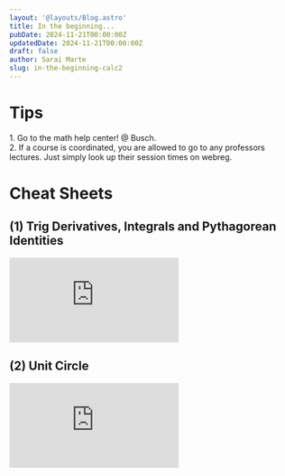 ```yaml
---
layout: '@layouts/Blog.astro'
title: In the beginning...
pubDate: 2024-11-21T00:00:00Z 
updatedDate: 2024-11-21T00:00:00Z 
draft: false
author: Sarai Marte
slug: in-the-beginning-calc2
---
```


# Tips 

<li style = "list-style:none"> 1. Go  to  the math help center! @ Busch.  </li>

<li style = "list-style:none"> 2. If a course is coordinated, you are allowed to go to any professors lectures. Just simply look up their session times on webreg. </li>

# Cheat Sheets

## (1) Trig Derivatives, Integrals and Pythagorean Identities

<iframe src="https://www.youtube.com/embed/n_nnlZalj1w?si=zrh5FwUHLnCc_Qcd" title="YouTube video player" frameborder="0" allow="accelerometer; autoplay; clipboard-write; encrypted-media; gyroscope; picture-in-picture; web-share" referrerpolicy="strict-origin-when-cross-origin" allowfullscreen></iframe>

## (2) Unit Circle 

<iframe src="https://www.youtube.com/embed/m0xs9RwVnnk?si=QILfFVIACx9zxEzv" title="YouTube video player" frameborder="0" allow="accelerometer; autoplay; clipboard-write; encrypted-media; gyroscope; picture-in-picture; web-share" referrerpolicy="strict-origin-when-cross-origin" allowfullscreen></iframe>
